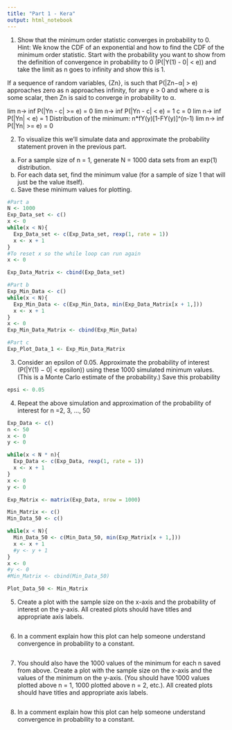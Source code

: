 ---
title: "Part 1 - Kera"
output: html_notebook
---
1. Show that the minimum order statistic converges in probability to 0. Hint: We know
the CDF of an exponential and how to find the CDF of the minimum order statistic.
Start with the probability you want to show from the definition of convergence in
probability to 0 (P(|Y(1) - 0| < e)) and take the limit as n goes to infinity and show
this is 1.

If a sequence of random variables, {Zn}, is such that P(|Zn−α| > e) approaches
zero as n approaches infinity, for any e > 0 and where α is some scalar, then Zn is
said to converge in probability to α.

lim n-> inf P(|Yn - c| >= e) = 0
lim n-> inf P(|Yn - c| < e) = 1
c = 0
lim n-> inf P(|Yn| < e) = 1
Distribution of the minimum: n*fY(y)[1-FY(y)]^(n-1)
lim n-> inf P(|Yn| >= e) = 0



2. To visualize this we’ll simulate data and approximate the probability statement proven in the previous part.
(a) For a sample size of n = 1, generate N = 1000 data sets from an exp(1) distribution.
(b) For each data set, find the minimum value (for a sample of size 1 that will just be the value itself).
(c) Save these minimum values for plotting.

```{r}
#Part a
N <- 1000
Exp_Data_set <- c()
x <- 0
while(x < N){
  Exp_Data_set <- c(Exp_Data_set, rexp(1, rate = 1))
  x <- x + 1
}
#To reset x so the while loop can run again
x <- 0

Exp_Data_Matrix <- cbind(Exp_Data_set)

#Part b
Exp_Min_Data <- c()
while(x < N){
  Exp_Min_Data <- c(Exp_Min_Data, min(Exp_Data_Matrix[x + 1,]))
  x <- x + 1
}
x <- 0
Exp_Min_Data_Matrix <- cbind(Exp_Min_Data)

#Part c
Exp_Plot_Data_1 <- Exp_Min_Data_Matrix

```

3. Consider an epsilon of 0.05. Approximate the probability of interest (P(|Y(1) − 0| < epsilon)) using these 1000 simulated minimum values. (This is a Monte Carlo estimate of the probability.) Save this probability

```{r}
epsi <- 0.05


```

4. Repeat the above simulation and approximation of the probability of interest for n =2, 3, ..., 50

```{r}
Exp_Data <- c()
n <- 50
x <- 0
y <- 0

while(x < N * n){
  Exp_Data <- c(Exp_Data, rexp(1, rate = 1))
  x <- x + 1
}
x <- 0
y <- 0

Exp_Matrix <- matrix(Exp_Data, nrow = 1000)

Min_Matrix <- c()
Min_Data_50 <- c()

while(x < N){
  Min_Data_50 <- c(Min_Data_50, min(Exp_Matrix[x + 1,]))
  x <- x + 1
  #y <- y + 1
}
x <- 0
#y <- 0
#Min_Matrix <- cbind(Min_Data_50)

Plot_Data_50 <- Min_Matrix
```

5. Create a plot with the sample size on the x-axis and the probability of interest on the y-axis. All created plots should have titles and appropriate axis labels.

```{r}

```

6. In a comment explain how this plot can help someone understand convergence in probability to a constant.

```{r}

```

7. You should also have the 1000 values of the minimum for each n saved from above. Create a plot with the sample size on the x-axis and the values of the minimum on the y-axis. (You should have 1000 values plotted above n = 1, 1000 plotted above n = 2, etc.). All created plots should have titles and appropriate axis labels.

```{r}

```

8. In a comment explain how this plot can help someone understand convergence in probability to a constant.

```{r}

```


